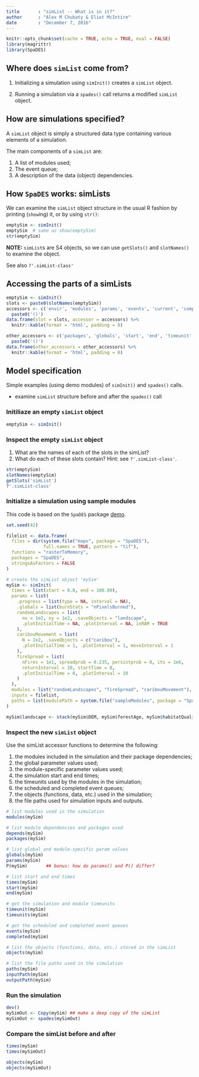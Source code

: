 ```yaml
---
title       : "simList -- What is in it?"
author      : "Alex M Chubaty & Eliot McIntire"
date        : "December 7, 2016"
---
```


```r
knitr::opts_chunk$set(cache = TRUE, echo = TRUE, eval = FALSE)
library(magrittr)
library(SpaDES)
```

## Where does `simList` come from?

1. Initializing a simulation using `simInit()` creates a `simList` object.

2. Running a simulation via a `spades()` call returns a modified `simList` object.

## How are simulations specified?

A `simList` object is simply a structured data type containing various elements of a simulation.

The main components of a `simList` are:

1. A list of modules used;
2. The event queue;
3. A description of the data (object) dependencies.

## How `SpaDES` works: simLists

We can examine the `simList` object structure in the usual R fashion by printing (`show`ing) it, or by using `str()`:

```r
emptySim <- simInit()
emptySim  # same as show(emptySim)
str(emptySim)
```

**NOTE:** `simList`s are S4 objects, so we can use `getSlots()` and `slotNames()` to examine the object.

See also `?'.simList-class'`

## Accessing the parts of a simLists

<div class="columns-2">
```r
emptySim <- simInit()
slots <- paste0(slotNames(emptySim))
accessors <- c('envir', 'modules', 'params', 'events', 'current', 'completed', 'depends', 'times', 'inputs', 'outputs', 'paths') %>% 
  paste0('()')
data.frame(slot = slots, accessor = accessors) %>%
  knitr::kable(format = 'html', padding = 0)
```

```r
other_accessors <- c('packages', 'globals', 'start', 'end', 'timeunit', 'timeunits', 'objects', 'paths', 'cachePath', 'inputPath', 'outputPath', 'modulePath') %>%
  paste0('()')
data.frame(other_accessors = other_accessors) %>%
  knitr::kable(format = 'html', padding = 0)
```
</div>


## Model specification

Simple examples (using demo modules) of `simInit()` and `spades()` calls.

- examine `simList` structure before and after the `spades()` call


### Initiliaze an empty `simList` object

```r
emptySim <- simInit()
```

### Inspect the empty `simList` object

1. What are the names of each of the slots in the simList?
2. What do each of these slots contain? Hint: see `?'.simList-class'`.

```r
str(emptySim)
slotNames(emptySim)
getSlots('simList')
?'.simList-class'
```

### Initialize a simulation using sample modules

This code is based on the `SpaDES` package [demo](https://github.com/PredictiveEcology/SpaDES/blob/master/demo/spades-simulation.R).

```r
set.seed(42)

filelist <- data.frame(
  files = dir(system.file("maps", package = "SpaDES"),
              full.names = TRUE, pattern = "tif"),
  functions = "rasterToMemory",
  packages = "SpaDES",
  stringsAsFactors = FALSE
)

# create the simList object 'mySim'
mySim <- simInit(
  times = list(start = 0.0, end = 100.00),
  params = list(
    .progress = list(type = NA, interval = NA),
    .globals = list(burnStats = "nPixelsBurned"),
    randomLandscapes = list(
      nx = 1e2, ny = 1e2, .saveObjects = "landscape",
      .plotInitialTime = NA, .plotInterval = NA, inRAM = TRUE
    ),
    caribouMovement = list(
      N = 1e2, .saveObjects = c("caribou"),
      .plotInitialTime = 1, .plotInterval = 1, moveInterval = 1
    ),
    fireSpread = list(
      nFires = 1e1, spreadprob = 0.235, persistprob = 0, its = 1e6,
      returnInterval = 10, startTime = 0,
      .plotInitialTime = 0, .plotInterval = 10
    )
  ),
  modules = list("randomLandscapes", "fireSpread", "caribouMovement"),
  inputs = filelist,
  paths = list(modulePath = system.file("sampleModules", package = "SpaDES"))
)

mySim$landscape <- stack(mySim$DEM, mySim$forestAge, mySim$habitatQuality, mySim$percentPine)
```

### Inspect the new `simList` object

Use the simList accessor functions to determine the following:

1. the modules included in the simulation and their package dependencies;
2. the global parameter values used;
3. the module-specific parameter values used;
4. the simulation start and end times;
5. the timeunits used by the modules in the simulation;
6. the scheduled and completed event queues;
7. the objects (functions, data, etc.) used in the simulation;
8. the file paths used for simulation inputs and outputs.

```r
# list modules used in the simulation
modules(mySim)

# list module dependencies and packages used
depends(mySim)
packages(mySim)

# list global and module-specific param values
globals(mySim)
params(mySim)
P(mySim)       ## bonus: how do params() and P() differ?

# list start and end times
times(mySim)
start(mySim)
end(mySim)

# get the simulation and module timeunits
timeunit(mySim)
timeunits(mySim)

# get the scheduled and completed event queues
events(mySim)
completed(mySim)

# list the objects (functions, data, etc.) stored in the simList
objects(mySim)

# list the file paths used in the simulation
paths(mySim)
inputPath(mySim)
outputPath(mySim)
```

### Run the simulation

```r
dev()
mySimOut <- Copy(mySim) ## make a deep copy of the simList
mySimOut <- spades(mySimOut)
```

### Compare the simList before and after

```r
times(mySim)
times(mySimOut)

objects(mySim)
objects(mySimOut)
```
